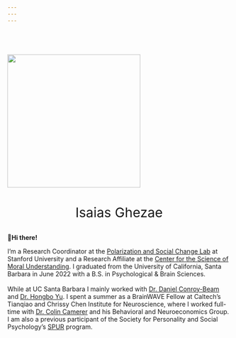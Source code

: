 ```yaml
---
---
---
```


::: {layout="[2, 4]" layout-valign="top" style="padding-top: 40px;" style="text-align:center"}
::: a
![](images/headshot_nobackground.png){fig-alt="Isaias Ghezae's headshot" width="300" style="padding-bottom:8px"}

::: {.c style="text-align: center; font-size: 30px; padding-top:0px"}
Isaias Ghezae
:::
:::

::: {.b style="text-align: left"}
::: less-large-text
👋**Hi there!**
:::

I'm a Research Coordinator at the [Polarization and Social Change Lab](https://www.pascl.stanford.edu/){target="_blank"} at Stanford University and a Research Affiliate at the [Center for the Science of Moral Understanding](https://www.moralunderstanding.com/){target="_blank"}. I graduated from the University of California, Santa Barbara in June 2022 with a B.S. in Psychological & Brain Sciences. <br><br> While at UC Santa Barbara I mainly worked with [Dr. Daniel Conroy-Beam](https://psych.ucsb.edu/people/faculty/daniel-conroy-beam){target="_blank"} and [Dr. Hongbo Yu](https://psych.ucsb.edu/people/faculty/hongbo-yu){target="_blank"}. I spent a summer as a BrainWAVE Fellow at Caltech's Tianqiao and Chrissy Chen Institute for Neuroscience, where I worked full-time with [Dr. Colin Camerer](https://www.hss.caltech.edu/people/colin-f-camerer){target="_blank"} and his Behavioral and Neuroeconomics Group. I am also a previous participant of the Society for Personality and Social Psychology's [SPUR](https://spsp.org/professional-development/training-programs/social-personality-undergraduate-research-spur-program){target="_blank"} program.
:::
:::
